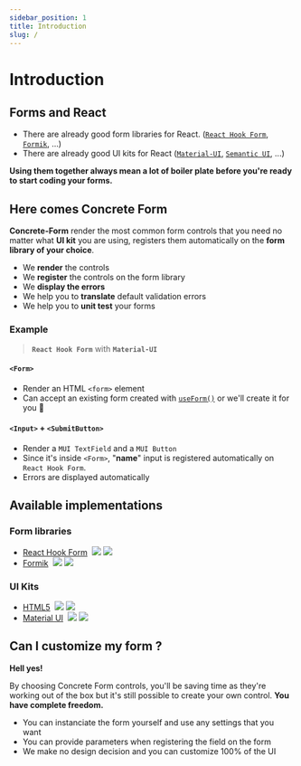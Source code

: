 ```yaml
---
sidebar_position: 1
title: Introduction
slug: /
---
```



# Introduction

## Forms and React
- There are already good form libraries for React. ([`React Hook Form`](https://react-hook-form.com/), [`Formik`](https://formik.org/), ...)
- There are already good UI kits for React ([`Material-UI`](https://mui.com/), [`Semantic UI`](https://semantic-ui.com/), ...)

**Using them together always mean a lot of boiler plate before you're ready to start coding your forms.**
## Here comes Concrete Form

**Concrete-Form** render the most common form controls that you need no matter what **UI kit** you are using, registers them automatically on the **form library of your choice**. 

- We **render** the controls
- We **register** the controls on the form library
- We **display the errors**
- We help you to **translate** default validation errors
- We help you to **unit test** your forms

### Example
> **`React Hook Form`** with **`Material-UI`**

<BasicDemo dense />

#### `<Form>`
- Render an HTML `<form>` element
- Can accept an existing form created with [`useForm()`](https://react-hook-form.com/api/useform) or we'll create it for you 🍺

#### `<Input>` + `<SubmitButton>`
- Render a `MUI TextField` and a `MUI Button`
- Since it's inside `<Form>`, "**name**" input is registered automatically on `React Hook Form`.
- Errors are displayed automatically

## Available implementations
### Form libraries
- [React Hook Form](https://github.com/concrete-form/react-hook-form)  [![](https://img.shields.io/appveyor/build/kegi/react-hook-form?style=flat-square)](https://ci.appveyor.com/project/kegi/react-hook-form/history) [![](https://img.shields.io/coveralls/github/concrete-form/react-hook-form?style=flat-square)](https://coveralls.io/github/concrete-form/react-hook-form)
- [Formik](https://github.com/concrete-form/formik)  [![](https://img.shields.io/appveyor/build/kegi/formik?style=flat-square)](https://ci.appveyor.com/project/kegi/formik/history) [![](https://img.shields.io/coveralls/github/concrete-form/formik?style=flat-square)](https://coveralls.io/github/concrete-form/formik)

### UI Kits
- [HTML5](https://github.com/concrete-form/html5)  [![](https://img.shields.io/appveyor/build/kegi/html5?style=flat-square)](https://ci.appveyor.com/project/kegi/html5/history) [![](https://img.shields.io/coveralls/github/concrete-form/html5?style=flat-square)](https://coveralls.io/github/concrete-form/html5)
- [Material UI](https://github.com/concrete-form/mui)  [![](https://img.shields.io/appveyor/build/kegi/mui?style=flat-square)](https://ci.appveyor.com/project/kegi/mui/history) [![](https://img.shields.io/coveralls/github/concrete-form/mui?style=flat-square)](https://coveralls.io/github/concrete-form/mui)

## Can I customize my form ?

**Hell yes!**

By choosing Concrete Form controls, you'll be saving time as they're working out of the box but it's still possible to create your own control. **You have complete freedom.**

- You can instanciate the form yourself and use any settings that you want
- You can provide parameters when registering the field on the form
- We make no design decision and you can customize 100% of the UI

